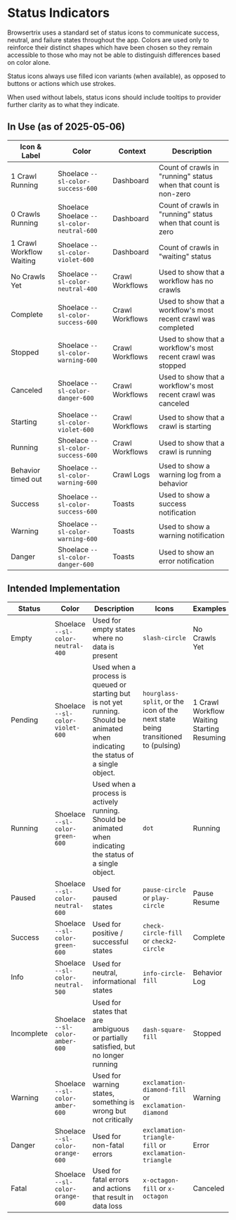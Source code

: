 

<Meta title="Design/Status Indicators" />

# Status Indicators

Browsertrix uses a standard set of status icons to communicate success, neutral,
and failure states throughout the app. Colors are used only to reinforce their
distinct shapes which have been chosen so they remain accessible to those who
may not be able to distinguish differences based on color alone.

Status icons always use filled icon variants (when available), as opposed to
buttons or actions which use strokes.

When used without labels, status icons should include tooltips to provider
further clarity as to what they indicate.

## In Use (as of 2025-05-06)

| Icon & Label                                                                                                                                                                       | Color                                                                                                     | Context         | Description                                                     |
| ---------------------------------------------------------------------------------------------------------------------------------------------------------------------------------- | --------------------------------------------------------------------------------------------------------- | --------------- | --------------------------------------------------------------- |
| <span className="whitespace-nowrap text-success-600"><sl-icon style={{verticalAlign:-2}} name="dot" library="app"></sl-icon> 1 Crawl Running</span>                                | Shoelace <ColorSwatch color="var(--sl-color-success-600)">`--sl-color-success-600`</ColorSwatch>          | Dashboard       | Count of crawls in "running" status when that count is non-zero |
| <span className="whitespace-nowrap text-neutral-600"><sl-icon style={{verticalAlign:-2}} name="dot" library="app"></sl-icon> 0 Crawls Running</span>                               | Shoelace Shoelace <ColorSwatch color="var(--sl-color-neutral-600)">`--sl-color-neutral-600`</ColorSwatch> | Dashboard       | Count of crawls in "running" status when that count is zero     |
| <span className="whitespace-nowrap text-violet-600"><sl-icon style={{verticalAlign:-2}} name="hourglass-split"></sl-icon> 1 Crawl Workflow Waiting</span>                          | Shoelace <ColorSwatch color="var(--sl-color-violet-600)">`--sl-color-violet-600`</ColorSwatch>            | Dashboard       | Count of crawls in "waiting" status                             |
| <span className="whitespace-nowrap text-neutral-400"><sl-icon style={{verticalAlign:-2}} name="slash-circle"></sl-icon> No Crawls Yet</span>                                       | Shoelace <ColorSwatch color="var(--sl-color-neutral-400)">`--sl-color-neutral-400`</ColorSwatch>          | Crawl Workflows | Used to show that a workflow has no crawls                      |
| <span className="whitespace-nowrap text-success-600"><sl-icon style={{verticalAlign:-2}} name="check-circle-fill"></sl-icon> Complete</span>                                       | Shoelace <ColorSwatch color="var(--sl-color-success-600)">`--sl-color-success-600`</ColorSwatch>          | Crawl Workflows | Used to show that a workflow's most recent crawl was completed  |
| <span className="whitespace-nowrap text-warning-600"><sl-icon style={{verticalAlign:-2}} name="dash-square-fill"></sl-icon> Stopped</span>                                         | Shoelace <ColorSwatch color="var(--sl-color-warning-600)">`--sl-color-warning-600`</ColorSwatch>          | Crawl Workflows | Used to show that a workflow's most recent crawl was stopped    |
| <span className="whitespace-nowrap text-danger-600"><sl-icon style={{verticalAlign:-2}} name="x-octagon-fill"></sl-icon> Canceled</span>                                           | Shoelace <ColorSwatch color="var(--sl-color-danger-600)">`--sl-color-danger-600`</ColorSwatch>            | Crawl Workflows | Used to show that a workflow's most recent crawl was canceled   |
| <span className="whitespace-nowrap text-violet-600"><span className="animate-pulse"><sl-icon style={{verticalAlign:-2}} name="dot" library="app"></sl-icon></span> Starting</span> | Shoelace <ColorSwatch color="var(--sl-color-violet-600)">`--sl-color-violet-600`</ColorSwatch>            | Crawl Workflows | Used to show that a crawl is starting                           |
| <span className="whitespace-nowrap text-success-600"><span className="animate-pulse"><sl-icon style={{verticalAlign:-2}} name="dot" library="app"></sl-icon></span> Running</span> | Shoelace <ColorSwatch color="var(--sl-color-success-600)">`--sl-color-success-600`</ColorSwatch>          | Crawl Workflows | Used to show that a crawl is running                            |
| <span className="whitespace-nowrap text-warning-600"><sl-icon style={{verticalAlign:-2}} name="exclamation-diamond-fill"></sl-icon> Behavior timed out</span>                      | Shoelace <ColorSwatch color="var(--sl-color-warning-600)">`--sl-color-warning-600`</ColorSwatch>          | Crawl Logs      | Used to show a warning log from a behavior                      |
| <span className="whitespace-nowrap text-success-600"><sl-icon style={{verticalAlign:-2}} name="check2-circle"></sl-icon> Success</span>                                            | Shoelace <ColorSwatch color="var(--sl-color-success-600)">`--sl-color-success-600`</ColorSwatch>          | Toasts          | Used to show a success notification                             |
| <span className="whitespace-nowrap text-warning-600"><sl-icon style={{verticalAlign:-2}} name="exclamation-triangle"></sl-icon> Warning</span>                                     | Shoelace <ColorSwatch color="var(--sl-color-warning-600)">`--sl-color-warning-600`</ColorSwatch>          | Toasts          | Used to show a warning notification                             |
| <span className="whitespace-nowrap text-danger-600"><sl-icon style={{verticalAlign:-2}} name="exclamation-octagon"></sl-icon> Danger</span>                                        | Shoelace <ColorSwatch color="var(--sl-color-danger-600)">`--sl-color-danger-600`</ColorSwatch>            | Toasts          | Used to show an error notification                              |

## Intended Implementation

| Status                                                                                                                                                                             | Color                                                                                            | Description                                                                                                                         | Icons                                                                                                                                                                                                                                                                                                  | Examples                                                                                                                                                                                                                                                                                                                                                                                                                                                                                                                                      |
| ---------------------------------------------------------------------------------------------------------------------------------------------------------------------------------- | ------------------------------------------------------------------------------------------------ | ----------------------------------------------------------------------------------------------------------------------------------- | ------------------------------------------------------------------------------------------------------------------------------------------------------------------------------------------------------------------------------------------------------------------------------------------------------ | --------------------------------------------------------------------------------------------------------------------------------------------------------------------------------------------------------------------------------------------------------------------------------------------------------------------------------------------------------------------------------------------------------------------------------------------------------------------------------------------------------------------------------------------- |
| <span className="whitespace-nowrap text-neutral-400"><sl-icon style={{verticalAlign:-2}} name="slash-circle"></sl-icon> Empty</span>                                               | Shoelace <ColorSwatch color="var(--sl-color-neutral-400)">`--sl-color-neutral-400`</ColorSwatch> | Used for empty states where no data is present                                                                                      | <span className="whitespace-nowrap"><sl-icon style={{verticalAlign:-2}} name="slash-circle"></sl-icon> `slash-circle`</span>                                                                                                                                                                           | <span className="whitespace-nowrap text-neutral-400"><sl-icon style={{verticalAlign:-2}} name="slash-circle"></sl-icon> No Crawls Yet</span>                                                                                                                                                                                                                                                                                                                                                                                                  |
| <span className="whitespace-nowrap text-violet-600"><sl-icon style={{verticalAlign:-2}} name="hourglass-split"></sl-icon> Pending</span>                                         | Shoelace <ColorSwatch color="var(--sl-color-violet-600)">`--sl-color-violet-600`</ColorSwatch>   | Used when a process is queued or starting but is not yet running. Should be animated when indicating the status of a single object. | <span className="whitespace-nowrap"><sl-icon style={{verticalAlign:-2}} name="hourglass-split"></sl-icon> `hourglass-split`</span>, or the icon of the next state being transitioned to (pulsing)                                                                                                      | <span className="whitespace-nowrap text-violet-600"><sl-icon style={{verticalAlign:-2}} name="hourglass-split"></sl-icon> 1 Crawl Workflow Waiting</span> <br /> <span className="whitespace-nowrap text-violet-600"><span className="animate-pulse"><sl-icon style={{verticalAlign:-2}} name="dot" library="app"></sl-icon></span> Starting</span> <br /> <span className="whitespace-nowrap text-violet-600"><span className="animate-pulse"><sl-icon style={{verticalAlign:-2}} name="play-circle"></sl-icon></span> Resuming</span> |
| <span className="whitespace-nowrap text-success-600"><span className="animate-pulse"><sl-icon style={{verticalAlign:-2}} name="dot" library="app"></sl-icon></span> Running</span> | Shoelace <ColorSwatch color="var(--sl-color-green-600)">`--sl-color-green-600`</ColorSwatch>     | Used when a process is actively running. Should be animated when indicating the status of a single object.                          | <sl-icon style={{verticalAlign:-2}} name="dot" library="app"></sl-icon> `dot`                                                                                                                                                                                                                          | <span className="whitespace-nowrap text-success-600"><span className="animate-pulse"><sl-icon style={{verticalAlign:-2}} name="dot" library="app"></sl-icon></span> Running</span>                                                                                                                                                                                                                                                                                                                                                            |
| <span className="whitespace-nowrap text-neutral-600"><sl-icon style={{verticalAlign:-2}} name="pause-circle"></sl-icon> Paused</span>                                              | Shoelace <ColorSwatch color="var(--sl-color-neutral-600)">`--sl-color-neutral-600`</ColorSwatch> | Used for paused states                                                                                                              | <span className="whitespace-nowrap"><sl-icon style={{verticalAlign:-2}} name="pause-circle"></sl-icon> `pause-circle`</span> or <span className="whitespace-nowrap"><sl-icon style={{verticalAlign:-2}} name="play-circle"></sl-icon> `play-circle`</span>                                             | <span className="whitespace-nowrap text-neutral-600"><sl-icon style={{verticalAlign:-2}} name="pause-circle"></sl-icon> Pause</span> <br/> <span className="whitespace-nowrap text-neutral-600"><sl-icon style={{verticalAlign:-2}} name="play-circle"></sl-icon> Resume</span>                                                                                                                                                                                                                                                               |
| <span className="whitespace-nowrap text-success-600"><sl-icon style={{verticalAlign:-2}} name="check-circle-fill"></sl-icon> Success</span>                                        | Shoelace <ColorSwatch color="var(--sl-color-green-600)">`--sl-color-green-600`</ColorSwatch>     | Used for positive / successful states                                                                                               | <span className="whitespace-nowrap"><sl-icon style={{verticalAlign:-2}} name="check-circle-fill"></sl-icon> `check-circle-fill`</span> or <span className="whitespace-nowrap"><sl-icon style={{verticalAlign:-2}} name="check2-circle"></sl-icon> `check2-circle`</span>                               | <span className="whitespace-nowrap text-success-600"><sl-icon style={{verticalAlign:-2}} name="check-circle-fill"></sl-icon> Complete</span>                                                                                                                                                                                                                                                                                                                                                                                                  |
| <span className="whitespace-nowrap text-neutral-500"><sl-icon style={{verticalAlign:-2}} name="info-circle-fill"></sl-icon> Info</span>                                            | Shoelace <ColorSwatch color="var(--sl-color-neutral-500)">`--sl-color-neutral-500`</ColorSwatch> | Used for neutral, informational states                                                                                              | <span className="whitespace-nowrap"><sl-icon style={{verticalAlign:-2}} name="info-circle-fill"></sl-icon> `info-circle-fill`</span>                                                                                                                                                                   | <span className="whitespace-nowrap text-neutral-500"><sl-icon style={{verticalAlign:-2}} name="info-circle-fill"></sl-icon> Behavior Log</span>                                                                                                                                                                                                                                                                                                                                                                                               |
| <span className="whitespace-nowrap text-warning-600"><sl-icon style={{verticalAlign:-2}} name="dash-square-fill"></sl-icon> Incomplete</span>                                      | Shoelace <ColorSwatch color="var(--sl-color-amber-600)">`--sl-color-amber-600`</ColorSwatch>     | Used for states that are ambiguous or partially satisfied, but no longer running                                                    | <span className="whitespace-nowrap"><sl-icon style={{verticalAlign:-2}} name="dash-square-fill"></sl-icon> `dash-square-fill`</span>                                                                                                                                                                   | <span className="whitespace-nowrap text-warning-600"><sl-icon style={{verticalAlign:-2}} name="dash-square-fill"></sl-icon> Stopped</span>                                                                                                                                                                                                                                                                                                                                                                                                    |
| <span className="whitespace-nowrap text-warning-600"><sl-icon style={{verticalAlign:-2}} name="exclamation-diamond-fill"></sl-icon> Warning</span>                                 | Shoelace <ColorSwatch color="var(--sl-color-amber-600)">`--sl-color-amber-600`</ColorSwatch>     | Used for warning states, something is wrong but not critically                                                                      | <span className="whitespace-nowrap"><sl-icon style={{verticalAlign:-2}} name="exclamation-diamond-fill"></sl-icon> `exclamation-diamond-fill`</span> or <span className="whitespace-nowrap"><sl-icon style={{verticalAlign:-2}} name="exclamation-diamond"></sl-icon> `exclamation-diamond`</span>     | <span className="whitespace-nowrap text-warning-600"><sl-icon style={{verticalAlign:-2}} name="exclamation-diamond-fill"></sl-icon> Warning</span>                                                                                                                                                                                                                                                                                                                                                                                            |
| <span className="whitespace-nowrap text-danger-600"><sl-icon style={{verticalAlign:-2}} name="exclamation-triangle-fill"></sl-icon> Danger</span>                                  | Shoelace <ColorSwatch color="var(--sl-color-orange-600)">`--sl-color-orange-600`</ColorSwatch>   | Used for non-fatal errors                                                                                                           | <span className="whitespace-nowrap"><sl-icon style={{verticalAlign:-2}} name="exclamation-triangle-fill"></sl-icon> `exclamation-triangle-fill`</span> or <span className="whitespace-nowrap"><sl-icon style={{verticalAlign:-2}} name="exclamation-triangle"></sl-icon> `exclamation-triangle`</span> | <span className="whitespace-nowrap text-danger-600"><sl-icon style={{verticalAlign:-2}} name="exclamation-triangle-fill"></sl-icon> Error</span>                                                                                                                                                                                                                                                                                                                                                                                              |
| <span className="whitespace-nowrap text-danger-600"><sl-icon style={{verticalAlign:-2}} name="x-octagon-fill"></sl-icon> Fatal</span>                                              | Shoelace <ColorSwatch color="var(--sl-color-orange-600)">`--sl-color-orange-600`</ColorSwatch>   | Used for fatal errors and actions that result in data loss                                                                          | <span className="whitespace-nowrap"><sl-icon style={{verticalAlign:-2}} name="x-octagon-fill"></sl-icon> `x-octagon-fill`</span> or <span className="whitespace-nowrap"><sl-icon style={{verticalAlign:-2}} name="x-octagon"></sl-icon> `x-octagon`</span>                                             | <span className="whitespace-nowrap text-danger-600"><sl-icon style={{verticalAlign:-2}} name="x-octagon-fill"></sl-icon> Canceled</span>                                                                                                                                                                                                                                                                                                                                                                                                      |
